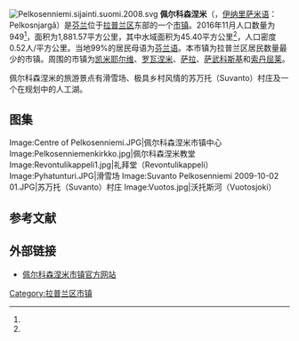 [[File:Pelkosenniemi.sijainti.suomi.2008.svg|thumb]]
'''佩尔科森涅米'''（{{lang-fi|Pelkosenniemi}}，[[伊纳里萨米语|伊纳里萨米语]]：Pelkosnjargâ）是[[芬兰|芬兰]]位于[[拉普兰区|拉普兰区]]东部的一个[[芬兰市镇|市镇]]。2016年11月人口数量为949<ref name="人口"/>，面积为1,881.57平方公里，其中水域面积为45.40平方公里<ref name="面积"/>，人口密度0.52人/平方公里。当地99%的居民母语为[[芬兰语|芬兰语]]。本市镇为拉普兰区居民数量最少的市镇。周围的市镇为[[凯米耶尔维|凯米耶尔维]]、[[罗瓦涅米|罗瓦涅米]]、[[薩拉_(芬蘭)|萨拉]]、[[萨武科斯基|萨武科斯基]]和[[索丹屈莱|索丹屈莱]]。

佩尔科森涅米的旅游景点有滑雪场、极具乡村风情的苏万托（Suvanto）村庄及一个在规划中的人工湖。

== 图集 ==
<gallery mode=packed heights=130px>
Image:Centre of Pelkosenniemi.JPG|佩尔科森涅米市镇中心
Image:Pelkosenniemenkirkko.jpg|佩尔科森涅米教堂
Image:Revontulikappeli1.jpg|礼拜堂（Revontulikappeli）
Image:Pyhatunturi.JPG|滑雪场
Image:Suvanto Pelkosenniemi 2009-10-02 01.JPG|苏万托（Suvanto）村庄
Image:Vuotos.jpg|沃托斯河（Vuotosjoki）
</gallery>

== 参考文献 ==
{{Reflist|30em|refs=
<ref name="人口">{{cite web | url = http://pxnet2.stat.fi/PXWeb/pxweb/fi/StatFin/StatFin__vrm__vamuu/005_vamuu_tau_101.px/?rxid=82ce39f0-3202-4b33-bfcd-3ece427997ad | title = Ennakkoväkiluku sukupuolen mukaan alueittain 2016 | language = fi | publisher = 芬兰统计中心 | accessdate = 2016-12-27 | archive-url = https://web.archive.org/web/20161116225328/http://pxnet2.stat.fi/PXWeb/pxweb/fi/StatFin/StatFin__vrm__vamuu/005_vamuu_tau_101.px/?rxid=82ce39f0-3202-4b33-bfcd-3ece427997ad | archive-date = 2016-11-16 | dead-url = yes }}</ref>

<ref name="面积">{{cite web | url = http://www.maanmittauslaitos.fi/sites/default/files/alat16_su_nimet.xlsx | title = Pinta-alat kunnittain (Excel) 1.1.2016 | format = xlsx | language = fi | publisher = 芬兰国土测量局 | accessdate = 2016-12-27 | archive-date = 2016-03-11 | archive-url = https://web.archive.org/web/20160311024529/http://www.maanmittauslaitos.fi/sites/default/files/alat16_su_nimet.xlsx | dead-url = no }}</ref>
}}

==外部链接==
{{commonscat|Pelkosenniemi}}
*[http://www.pelkosenniemi.fi/ 佩尔科森涅米市镇官方网站] {{Wayback|url=http://www.pelkosenniemi.fi/ |date=20050731080218 }} {{fi}}

{{拉普蘭區}}

[[Category:拉普兰区市镇|Category:拉普兰区市镇]]